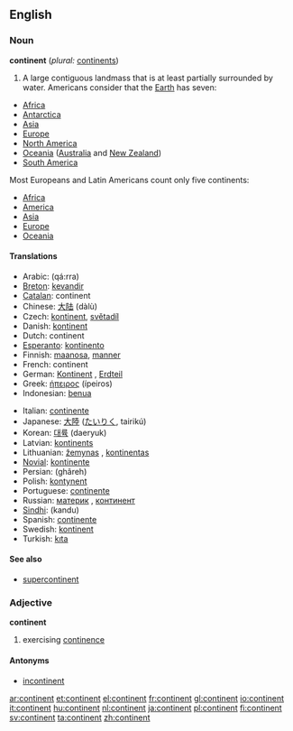 ==English==

===Noun===
'''continent''' (''plural:'' [[continents]])

#A large contiguous landmass that is at least partially surrounded by water. Americans consider that the [[Earth]] has seven:
*[[Africa]]
*[[Antarctica]]
*[[Asia]]
*[[Europe]]
*[[North America]]
*[[Oceania]] ([[Australia]] and [[New Zealand]])
*[[South America]]

Most Europeans and Latin Americans count only five continents:
*[[Africa]]
*[[America]]
*[[Asia]]
*[[Europe]]
*[[Oceania]]

====Translations====
{{top}}
*Arabic: {{ARchar|[[قارة]]}} (qá:rra) {{f}}
*[[Breton]]: [[kevandir]] {{m}}
*[[Catalan]]: continent {{m}}
*Chinese: [[大陆]] (dàlù)
*Czech: [[kontinent]], [[světadíl]] {{m}}
*Danish: [[kontinent]]
*Dutch: continent {{n}}
*[[Esperanto]]: [[kontinento]]
*Finnish: [[maanosa]], [[manner#Finnish|manner]]
*French: continent {{m}}
*German: [[Kontinent]] {{m}}, [[Erdteil]] {{m}}
*Greek: [[ήπειρος]] (ípeiros) {{f}}
*Indonesian: [[benua]]
{{mid}}
*Italian: [[continente]] {{m}}
*Japanese: [[大陸]] ([[たいりく]], tairikú)
*Korean: [[대륙]] (daeryuk)
*Latvian: [[kontinents]] {{m}}
*Lithuanian: [[žemynas]] {{m}}, [[kontinentas]] {{m}}
*[[Novial]]: [[kontinente]]
*Persian: {{FAchar|[[قاره]]}} (ghâreh)
*Polish: [[kontynent]] {{m}}
*Portuguese: [[continente]] {{m}}
*Russian: [[материк]] {{m}}, [[континент]] {{m}} 
*[[Sindhi]]: {{SDchar|[[کَنڊُ]]}} (kandu) {{m}}
*Spanish: [[continente]] {{m}}
*Swedish: [[kontinent]]
*Turkish: [[kıta]]
{{bottom}}

====See also====
*[[supercontinent]]

===Adjective===
'''continent'''
# exercising [[continence]]
====Antonyms====
*[[incontinent]]

[[ar:continent]]
[[et:continent]]
[[el:continent]]
[[fr:continent]]
[[gl:continent]]
[[io:continent]]
[[it:continent]]
[[hu:continent]]
[[nl:continent]]
[[ja:continent]]
[[pl:continent]]
[[fi:continent]]
[[sv:continent]]
[[ta:continent]]
[[zh:continent]]